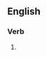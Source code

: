 ==English==

===Verb===
{{head|en|verb form}}

# {{present participle of|machinate|lang=en|nocat=1}}